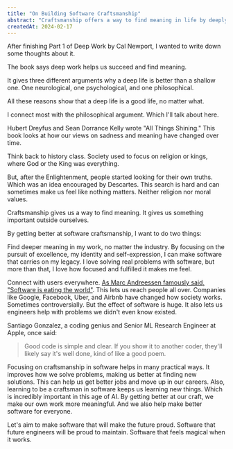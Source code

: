```yaml
---
title: "On Building Software Craftsmanship"
abstract: "Craftsmanship offers a way to find meaning in life by deeply investing in a skill."
createdAt: 2024-02-17
---
```


After finishing Part 1 of Deep Work by Cal Newport, I wanted to write down some thoughts about it.

The book says deep work helps us succeed and find meaning.

It gives three different arguments why a deep life is better than a shallow one. One neurological, one psychological, and one philosophical.

All these reasons show that a deep life is a good life, no matter what.

I connect most with the philosophical argument. Which I'll talk about here.

<TextPopover content="Taught philosophy at University of California, Berkeley for over 40 years." source="https://en.wikipedia.org/wiki/Hubert_Dreyfus">Hubert Dreyfus</TextPopover> and <TextPopover content="Current chair of Harvard's philosophy department." source="https://en.wikipedia.org/wiki/Sean_Dorrance_Kelly">Sean Dorrance Kelly</TextPopover> wrote "All Things Shining." This book looks at how our views on sadness and meaning have changed over time.

Think back to history class. Society used to focus on religion or kings, where God or the King was everything.

But, after the Enlightenment, people started looking for their own truths. Which was an idea encouraged by Descartes. This search is hard and can sometimes make us feel like nothing  matters. Neither religion nor moral values.

Craftsmanship gives us a way to find meaning. It gives us something important outside ourselves.

By getting better at software craftsmanship, I want to do two things:

Find deeper meaning in my work, no matter the industry. By focusing on the pursuit of excellence, my identity and self-expression, I can make software that carries on my legacy. I love solving real problems with software, but more than that, I love how focused and fulfilled it makes me feel.

Connect with users everywhere. [As Marc Andreessen famously said, "Software is eating the world"](https://a16z.com/why-software-is-eating-the-world/). This lets us reach people all over. Companies like Google, Facebook, Uber, and Airbnb have changed how society works. Sometimes controversially. But the effect of software is huge. It also lets us engineers help with problems we didn't even know existed.

Santiago Gonzalez, a coding genius and Senior ML Research Engineer at Apple, once said:

> Good code is simple and clear. If you show it to another coder, they'll likely say it's well done, kind of like a good poem.

Focusing on craftsmanship in software helps in many practical ways. It improves how we solve problems, making us better at finding new solutions. This can help us get better jobs and move up in our careers. Also, learning to be a craftsman in software keeps us learning new things. Which is incredibly important in this age of AI. By getting better at our craft, we  make our own work more meaningful. And we also help make better software for everyone.

Let's aim to make software that will make the future proud. Software that future engineers will be proud to maintain. Software that feels magical when it works.
